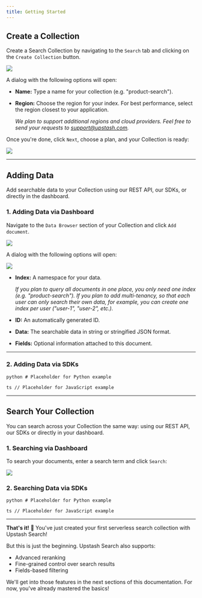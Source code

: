 ```yaml
---
title: Getting Started
---
```


## Create a Collection

Create a Search Collection by navigating to the `Search` tab and clicking on the `Create Collection` button.

<Frame style={{ width: "600px" }}>
  <img src="/img/search/create-collection.png" />
</Frame>

A dialog with the following options will open:

- **Name:** Type a name for your collection (e.g. "product-search").

- **Region:** Choose the region for your index. For best performance, select the region closest to your application.

  _We plan to support additional regions and cloud providers. Feel free to send your requests to [support@upstash.com](mailto:support@upstash.com)._

Once you're done, click `Next`, choose a plan, and your Collection is ready:

<Frame style={{ width: "600px" }}>
  <img src="/img/search/collection-created.png" />
</Frame>

---

## Adding Data

Add searchable data to your Collection using our REST API, our SDKs, or directly in the dashboard.

### 1. Adding Data via Dashboard

Navigate to the `Data Browser` section of your Collection and click `Add document`.

<Frame style={{ width: "600px" }}>
  <img src="/img/search/add-data.png" />
</Frame>

A dialog with the following options will open:

<Frame style={{ width: "600px" }}>
  <img src="/img/search/add-document.png" />
</Frame>

- **Index:** A namespace for your data.

  _If you plan to query all documents in one place, you only need one index (e.g. "product-search"). If you plan to add multi-tenancy, so that each user can only search their own data, for example, you can create one index per user ("user-1", "user-2", etc.)._

- **ID:** An automatically generated ID.

- **Data:** The searchable data in string or stringified JSON format.

- **Fields:** Optional information attached to this document.

---

### 2. Adding Data via SDKs

<Tabs>

<Tab title="Python">```python # Placeholder for Python example ```</Tab>

<Tab title="JavaScript">```ts // Placeholder for JavaScript example ```</Tab>

</Tabs>

---

## Search Your Collection

You can search across your Collection the same way: using our REST API, our SDKs or directly in your dashboard.

### 1. Searching via Dashboard

To search your documents, enter a search term and click `Search`:

<Frame style={{ width: "600px" }}>
  <img src="/img/search/first-search.png" />
</Frame>

### 2. Searching Data via SDKs

<Tabs>

<Tab title="Python">```python # Placeholder for Python example ```</Tab>

<Tab title="JavaScript">```ts // Placeholder for JavaScript example ```</Tab>

</Tabs>

---

**That's it!** 🎉 You've just created your first serverless search collection with Upstash Search!

But this is just the beginning. Upstash Search also supports:

- Advanced reranking
- Fine-grained control over search results
- Fields-based filtering

We'll get into those features in the next sections of this documentation. For now, you've already mastered the basics!
